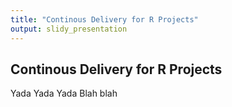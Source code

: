 ```yaml
---
title: "Continous Delivery for R Projects"
output: slidy_presentation
---
```


## Continous Delivery for R Projects

Yada Yada Yada
Blah blah
